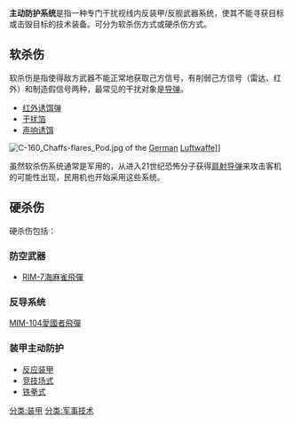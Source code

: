 {{unreferenced|time=2014-05-07T01:36:48+00:00}}
'''主动防护系统'''是指一种专门干扰视线内反装甲/反舰武器系统，使其不能寻获目标或击毁目标的技术装备。可分为软杀伤方式或硬杀伤方式。

==软杀伤==
软杀伤是指使得敌方武器不能正常地获取己方信号，有削弱己方信号（雷达、红外）和制造假信号两种，最常见的干扰对象是[[导弹|导弹]]。
*[[红外诱饵弹|红外诱饵弹]]
*[[干扰箔|干扰箔]]
*[[声响诱饵|声响诱饵]]
[[Image:C-160_Chaffs-flares_Pod.jpg|thumb]] of the  [[Germany|German]] [[Luftwaffe|Luftwaffe]]]]

虽然软杀伤系统通常是军用的，从进入21世纪恐怖分子获得[[肩射导弹|肩射导弹]]来攻击客机的可能性出现，民用机也开始采用这些系统。

==硬杀伤==
硬杀伤包括：

===防空武器===
{{main|地對空飛彈}}
{{main|近迫武器系统}}
*[[RIM-7海麻雀飛彈|RIM-7海麻雀飛彈]]

===反导系统===
[[MIM-104愛國者飛彈|MIM-104愛國者飛彈]]

===装甲主动防护===
*[[反应装甲|反应装甲]]
*[[竞技场式|竞技场式]]
*[[铁拳式|铁拳式]]

[[分类:装甲|分类:装甲]] 
[[分类:军事技术|分类:军事技术]]